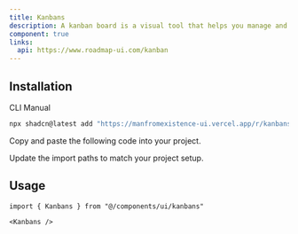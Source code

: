 ```yaml
---
title: Kanbans
description: A kanban board is a visual tool that helps you manage and visualize your work. It is a board with columns, and each column represents a status, e.g. "Backlog", "In Progress", "Done".
component: true
links:
  api: https://www.roadmap-ui.com/kanban
---
```


<ComponentPreview
  name="kanbans-demo"
  className="[&_.preview>[data-orientation=vertical]]:sm:max-w-[70%]"
  description="A kanban component"
/>

## Installation

<Tabs defaultValue="cli">

<TabsList>
  <TabsTrigger value="cli">CLI</TabsTrigger>
  <TabsTrigger value="manual">Manual</TabsTrigger>
</TabsList>

<TabsContent value="cli">

```bash
npx shadcn@latest add "https://manfromexistence-ui.vercel.app/r/kanbans"
```

</TabsContent>

<TabsContent value="manual">

<Steps>

<Step>Copy and paste the following code into your project.</Step>

<ComponentSource name="kanbans" />

<Step>Update the import paths to match your project setup.</Step>

</Steps>

</TabsContent>

</Tabs>

## Usage

```tsx
import { Kanbans } from "@/components/ui/kanbans"
```

```tsx
<Kanbans />
```
